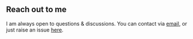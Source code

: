 ## Reach out to me

I am always open to questions & discussions.
You can contact via [email](mailto:abhinav.sharma2503@gmail.com), or just raise an issue [here](https://github.com/ABSphreak/ABSphreak/issues/new).
